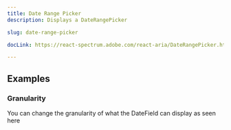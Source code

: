 ```yaml
---
title: Date Range Picker
description: Displays a DateRangePicker

slug: date-range-picker

docLink: https://react-spectrum.adobe.com/react-aria/DateRangePicker.html

---
```


<ComponentPreview name="date-range-picker/preview" />

## Examples

### Granularity

You can change the granularity of what the DateField can display as seen here

<ComponentPreview name="date-range-picker/granularity" />


